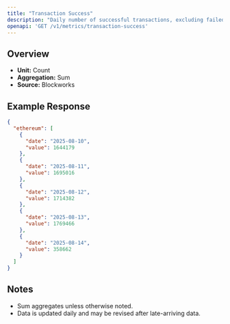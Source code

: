 ```yaml
---
title: "Transaction Success"
description: "Daily number of successful transactions, excluding failed transactions."
openapi: 'GET /v1/metrics/transaction-success'
---
```


## Overview

- **Unit:** Count
- **Aggregation:** Sum
- **Source:** Blockworks



## Example Response

```json
{
  "ethereum": [
    {
      "date": "2025-08-10",
      "value": 1644179
    },
    {
      "date": "2025-08-11",
      "value": 1695016
    },
    {
      "date": "2025-08-12",
      "value": 1714382
    },
    {
      "date": "2025-08-13",
      "value": 1769466
    },
    {
      "date": "2025-08-14",
      "value": 358662
    }
  ]
}
```

## Notes
- Sum aggregates unless otherwise noted.
- Data is updated daily and may be revised after late-arriving data.
